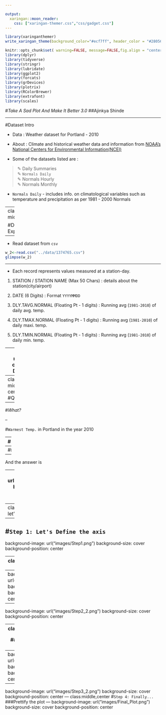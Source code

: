```yaml
--- 

output:
  xaringan::moon_reader:
    css: ["xaringan-themer.css","css/gadget.css"]
---
```


```r
library(xaringanthemer)
write_xaringan_theme(background_color="#ecf7ff", header_color = "#28056d", text_color = "#00000", code_inline_color = "#1b7183", code_highlight_color = "#3dcab9",header_h2_font_size = "28px")
```

```r
knitr::opts_chunk$set( warning=FALSE, message=FALSE,fig.align = "center", out.width = "80%",cache = FALSE)
library(dplyr)
library(tidyverse)
library(stringr)
library(lubridate)
library(ggplot2)
library(forcats)
library(grDevices)
library(plotrix)
library(RColorBrewer)
library(extrafont)
library(scales)

```


#_Take A Sad Plot And Make It Better 3.0_
##Ajinkya Shinde

---

#Dataset Intro


* Data : Weather dataset for Portland - 2010 

* About : Climate and historical weather data and information from [NOAA's National Centers for Environmental Information(NCEI)](https://www.ncdc.noaa.gov/about) 

* Some of the datasets listed are :

>	&#x270e; Daily Summaries  
  &#x270e; `Normals Daily`   
  &#x270e; Normals Hourly  
  &#x270e; Normals Monthly  
 
* `Normals Daily` - includes info. on climatological variables such as temperature and precipitation as per 1981 - 2000 Normals

---
class: middle,center

#Dataset Exploration


---

* Read dataset from `csv` 

```r
w_2<-read.csv("../data/1374765.csv")
glimpse(w_2)
```


---




*  Each record represents values measured at a station-day.

1. STATION / STATION NAME (Max 50 Chars) : details about the  station(city/airport)

3. DATE (6 Digits) : Format `YYYYMMDD` 

4. DLY.TAVG.NORMAL (Floating Pt - 1 digits) : Running avg (`1981-2010`) of daily avg. temp.

5. DLY.TMAX.NORMAL (Floating Pt - 1 digits) : Running avg (`1981-2010`) of daily maxi. temp.

6. DLY.TMIN.NORMAL (Floating Pt - 1 digits) : Running avg (`1981-2010`) of daily min. temp.



---
class: middle, center
# DataViz 

---
class: middle: center
#Questions?

--

#_What?_ 

--

#`Warmest Temp.` in Portland in the year 2010

--
#_When?_

--
#`Day`


---


And the answer is

---
background-image: url("images/Final_Plot.png")
background-size: cover
background-position: center

---
class: middle,center
#Now let's do a walkthrough

--

#`Step 1: Let's Define the axis`
---
background-image: url("images/Step1.png")
background-size: cover
background-position: center

---
class:middle,center
#`Step 2: Plot the data`
---
background-image: url("images/Step2_1.png")
background-size: cover
background-position: center

---
background-image: url("images/Step2_2.png")
background-size: cover
background-position: center



---
class:middle,center
#`Step 3: Cleanup the plot`
##Include only relevant details
---
background-image: url("images/Step3_1.png")
background-size: cover
background-position: center

---
background-image: url("images/Step3_2.png")
background-size: cover
background-position: center
---
class:middle,center
#`Step 4: Finally...`
###Prettify the plot
---
background-image: url("images/Final_Plot.png")
background-size: cover
background-position: center
